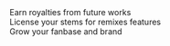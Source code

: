 <div className="panel-secondary py-10 md:py-16 px-6 md:px-12">
  <div className="flex flex-col md:grid grid-cols-3 gap-8 md:gap-24 max-w-screen-lg mx-auto">
    <div className="col-span-1">
      <span className="text-lg md:text-[2.4vw] leading-[1.2em] mb-4">
        Earn royalties from future works
      </span>
    </div>
    <div className="col-span-1">
      <span className="text-lg md:text-[2.4vw] leading-[1.2em] mb-4">
        License your stems for remixes features
      </span>
    </div>
    <div className="col-span-1">
      <span className="text-lg md:text-[2.4vw] leading-[1.2em] mb-4">
        Grow your fanbase and brand
      </span>
    </div>
  </div>
</div>
